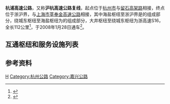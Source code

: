 {{中国高速公路信息框
| 编号 = G15/G92
| 自定头部 =[[File:China_Expwy_G15_sign_with_name.svg|100px]][[File:China_Expwy_G92_sign_with_name.svg|100px]]
| 名称 = 瀋海高速公路（海盐 - 浙沪界）<br>杭州湾环线高速公路（绕城东 - 海盐）
| 地圖 = 
| 路線簡稱 = 杭浦
| 最近通車日期 = 2008年1月28日
| 规划总里程 = 112
| 起點 = [[杭州市|杭州市]]
| 終點 = 浙沪界
}}
{{中国高速公路信息框
| 省名 = Zhejiang
| 编号 = S16
| 名称 = 杭州－浦东高速公路（大井 - 绕城东）
| 地圖 = 
| 路線簡稱 = 杭浦
| 最近通車日期 = 2008年1月28日
| 规划总里程 = 112
| 起點 = [[杭州市|杭州市]]
| 終點 = 浙沪界
}}
'''杭浦高速公路'''，又称'''沪杭高速公路复线'''，起点位于[[杭州市|杭州市]]与[[留石高架路|留石高架路]]相接，终点位于浙沪界，与[[上海市|上海市]][[莘奉金高速公路|莘奉金高速公路]]相接，其中海盐枢纽至浙沪界是{{China Expwy Name|G15}}的组成部分，绕城东枢纽至海盐枢纽为{{China Expwy Name|G92}}的组成部分，大井枢纽至绕城东枢纽为浙高速S16，全长112公里<ref>{{Cite web|title=杭浦高速公路全线通车-搜狐新闻|url=http://news.sohu.com/20080130/n254959922.shtml|access-date=2022-04-22|work=news.sohu.com|archive-date=2022-04-22|archive-url=https://web.archive.org/web/20220422011506/http://news.sohu.com/20080130/n254959922.shtml|dead-url=no}}</ref>，于2008年1月28日通车<ref>{{Cite web|title=杭浦高速公路全线通车 为沪浙第三条高速通道--浙江在线-浙江新闻|url=https://zjnews.zjol.com.cn/system/2008/01/30/009187222.shtml|access-date=2022-04-22|work=zjnews.zjol.com.cn|archive-date=2022-04-22|archive-url=https://web.archive.org/web/20220422010953/https://zjnews.zjol.com.cn/system/2008/01/30/009187222.shtml|dead-url=no}}</ref>。

== 互通枢纽和服务设施列表 ==
{{Start expwy exit box|place=1}}
{{Expwy exit group|{{China Expwy Name|S16|P=Zhejiang|路段}}|place=1}}
{{Expwy exit item|type=MT|name=杭州北|place=[[杭州市|杭州市]]<br/>[[临平区|临平区]]|place rows=3|road connection=[[留石高架路|留石高架路]]}}
{{Expwy exit item|type=H|name=大井|highway connection={{China Expwy Name|G2504}}}}
{{Expwy exit item|type=E|name=临平|road connection=东湖南路<br/>[[东湖高架路|东湖高架路]]}}
{{Expwy exit group|{{China Expwy Name|G92|路段}}|place=1}}
{{Expwy exit item|type=H|name=绕城东|place=[[嘉兴市|嘉兴市]]<br/>[[海宁市|海宁市]]|place rows=7|highway connection={{China Expwy Name|G2504}}<br>{{China Expwy Name|G60}}<br/>{{China Expwy Name|G92}}}}
{{Expwy exit item|type=E|name=胡家兜|road connection={{中国县道名|110|仰山路}}}}
{{Expwy exit item|type=H|name=盐官西|highway connection={{China Expwy Name|S9|P=Zhejiang}}}}
{{Expwy exit item|type=E|name=盐官|road connection={{中国县道名|709|环城东路}}}}
{{Expwy exit item|type=S|name=海宁}}
{{Expwy exit item|type=E|name=海宁|alias=海宁南|road connection={{中国县道名|103|嘉海公路}}}}
{{Expwy exit item|type=H|name=海宁|highway connection={{China Expwy Name|G1522}}}}
{{Expwy exit item|type=E|name=南北湖|place=[[嘉兴市|嘉兴市]]<br/>[[海盐县|海盐县]]|place rows=2|road connection={{中国县道名|119|嘉南公路}}}}
{{Expwy exit item|type=E|name=海盐|road connection=乐园路}}
{{Expwy exit group|{{China Expwy Name|G15|路段}}|place=1}}
{{Expwy exit item|type=H|name=海盐|place=[[嘉兴市|嘉兴市]]<br/>[[平湖市|平湖市]]|place rows=6|highway connection={{China Expwy Name|G15}}<br/>{{China Expwy Name|G1521}}<br/>{{China Expwy Name|G92}}<br />{{China Expwy Name|S11|P=Zhejiang}}|comment=浦东方向无往S11方向匝道}}
{{Expwy exit item|type=E|name=乍浦|alias=平湖南|road connection={{中国省道名|202|P=浙江}}}}
{{Expwy exit item|type=E|name=独山|alias=独山港西|road connection={{中国县道名|106}}}}
{{Expwy exit item|type=S|name=平湖}}
{{Expwy exit item|type=E|name=新仓|alias=独山港东|road connection=新仓连接线}}
{{Expwy exit item|type=T|name=G15沪浙|state=D|comment=已拆除}}
{{Expwy exit item|type=B|name=浙沪界|place=浙沪界|place rows=1|comment=杭浦高速实际上终点}}
{{End expwy exit box|place=1}}

== 参考资料 ==
{{Reflist}}

{{浙江省高速公路}}
{{杭州主要道路}}

[[Category:浙江省高速公路|H]]
[[Category:杭州公路|Category:杭州公路]]
[[Category:嘉兴公路|Category:嘉兴公路]]